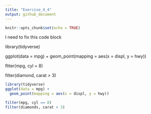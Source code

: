 ```yaml
---
title: "Exercise_4_4"
output: github_document
---
```


```r
knitr::opts_chunk$set(echo = TRUE)
```

I need to fix this code block

library(tidyverse)

ggplot(data = mpg) + 
  geom_point(mapping = aes(x = displ, y = hwy))

fliter(mpg, cyl = 8)

filter(diamond, carat > 3)

```r
library(tidyverse)
ggplot(data = mpg) +
  geom_point(mapping = aes(x = displ, y = hwy))

filter(mpg, cyl == 8)
filter(diamonds, carat > 3)
```
